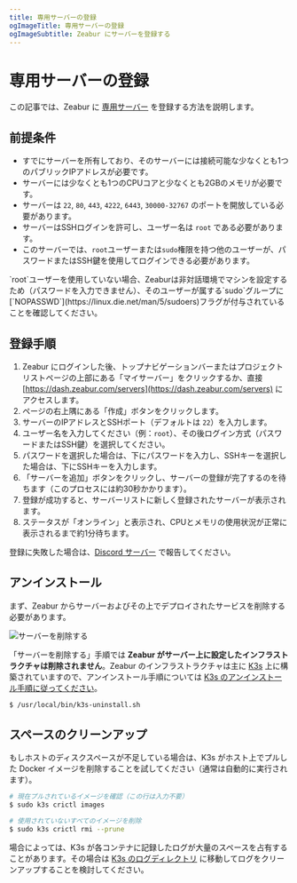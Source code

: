 ```yaml
---
title: 専用サーバーの登録
ogImageTitle: 専用サーバーの登録
ogImageSubtitle: Zeabur にサーバーを登録する
---
```



# 専用サーバーの登録

この記事では、Zeabur に [専用サーバー](../dedicated-server) を登録する方法を説明します。

## 前提条件

- すでにサーバーを所有しており、そのサーバーには接続可能な少なくとも1つのパブリックIPアドレスが必要です。
- サーバーには少なくとも1つのCPUコアと少なくとも2GBのメモリが必要です。
- サーバーは `22`, `80`, `443`, `4222`, `6443`, `30000-32767` のポートを開放している必要があります。
- サーバーはSSHログインを許可し、ユーザー名は `root` である必要があります。
- このサーバーでは、`root`ユーザーまたは`sudo`権限を持つ他のユーザーが、パスワードまたはSSH鍵を使用してログインできる必要があります。

<Callout type="default">
    `root`ユーザーを使用していない場合、Zeaburは非対話環境でマシンを設定するため（パスワードを入力できません）、そのユーザーが属する`sudo`グループに[`NOPASSWD`](https://linux.die.net/man/5/sudoers)フラグが付与されていることを確認してください。
</Callout>

## 登録手順

1. Zeabur にログインした後、トップナビゲーションバーまたはプロジェクトリストページの上部にある「マイサーバー」をクリックするか、直接 [https://dash.zeabur.com/servers](https://dash.zeabur.com/servers) にアクセスします。
2. ページの右上隅にある「作成」ボタンをクリックします。
3. サーバーのIPアドレスとSSHポート（デフォルトは `22`）を入力します。
4. ユーザー名を入力してください（例：`root`）、その後ログイン方式（パスワードまたはSSH鍵）を選択してください。
5. パスワードを選択した場合は、下にパスワードを入力し、SSHキーを選択した場合は、下にSSHキーを入力します。
6. 「サーバーを追加」ボタンをクリックし、サーバーの登録が完了するのを待ちます（このプロセスには約30秒かかります）。
7. 登録が成功すると、サーバーリストに新しく登録されたサーバーが表示されます。
8. ステータスが「オンライン」と表示され、CPUとメモリの使用状況が正常に表示されるまで約1分待ちます。

登録に失敗した場合は、[Discord サーバー](https://zeabur.com/dc) で報告してください。

## アンインストール

まず、Zeabur からサーバーおよびその上でデプロイされたサービスを削除する必要があります。

![サーバーを削除する](/dedicated-server/remove-server.webp)

「サーバーを削除する」手順では **Zeabur がサーバー上に設定したインフラストラクチャは削除されません**。Zeabur のインフラストラクチャは主に [K3s](https://k3s.io/) 上に構築されていますので、アンインストール手順については [K3s のアンインストール手順に従ってください](https://docs.k3s.io/installation/uninstall)。

```bash
$ /usr/local/bin/k3s-uninstall.sh
```

## スペースのクリーンアップ

もしホストのディスクスペースが不足している場合は、K3s がホスト上でプルした Docker イメージを削除することを試してください（通常は自動的に実行されます）。

```bash
# 現在プルされているイメージを確認（この行は入力不要）
$ sudo k3s crictl images

# 使用されていないすべてのイメージを削除
$ sudo k3s crictl rmi --prune
```

場合によっては、K3s が各コンテナに記録したログが大量のスペースを占有することがあります。その場合は [K3s のログディレクトリ](https://docs.k3s.io/faq#where-are-the-k3s-logs) に移動してログをクリーンアップすることを検討してください。
